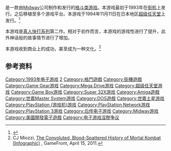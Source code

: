 {{NoteTA
| G1=Games
}}

{{vgname|真人快打II|en=Mortal Kombat II}}是一款由[[Midway|Midway]]公司制作和发行的[[格斗类游戏|格斗类游戏]]。本游戏最初于1993年在[[街机|街机]]上发行。之后移植至多个游戏平台。本游戏于1994年11月11日在日本地区[[超级任天堂|超级任天堂]]上发行。<ref name="gamefaqs">{{cite web| url = http://www.gamefaqs.com/snes/588500-mortal-kombat-ii/data| title = Release information| publisher = [[GameFAQs|GameFAQs]]| date = | accessdate = 2015-10-18| archive-date = 2016-03-04| archive-url = https://web.archive.org/web/20160304205804/http://www.gamefaqs.com/snes/588500-mortal-kombat-ii/data| dead-url = no}}</ref>

本游戏是[[真人快打系列|真人快打系列]]第二作。相对于初作而言，本游戏的游戏性进行了提升，此外神话般的故事情节进行了增加。

本游戏收到商业上的成功，甚至成为一种文化。<ref>CJ Miozzi, [http://www.gamefront.com/the-convoluted-blood-spattered-history-of-mortal-kombat-infographic/ The Convoluted, Blood-Spattered History of Mortal Kombat (Infographic)] {{Wayback|url=http://www.gamefront.com/the-convoluted-blood-spattered-history-of-mortal-kombat-infographic/ |date=20160423033755 }}, GameFront, April 15, 2011.</ref>

== 参考资料 ==
{{Reflist}}

{{Mortal Kombat series}}
{{DEFAULTSORT:Mortal Kombat}}
[[Category:1993年电子游戏|Category:1993年电子游戏]]
[[Category:真人快打系列|2]]
[[Category:格鬥遊戲|Category:格鬥遊戲]]
[[Category:街機遊戲|Category:街機遊戲]]
[[Category:Game_Gear游戏|Category:Game Gear游戏]]
[[Category:Mega_Drive游戏|Category:Mega Drive游戏]]
[[Category:超级任天堂游戏|Category:超级任天堂游戏]]
[[Category:Game_Boy游戏|Category:Game Boy游戏]]
[[Category:Super_32X游戏|Category:Super 32X游戏]]
[[Category:Amiga遊戲|Category:Amiga遊戲]]
[[Category:世嘉Master_System游戏|Category:世嘉Master System游戏]]
[[Category:DOS遊戲|Category:DOS遊戲]]
[[Category:世嘉土星游戏|Category:世嘉土星游戏]]
[[Category:PlayStation_(游戏机)游戏|Category:PlayStation (游戏机)游戏]]
[[Category:PlayStation_Network游戏|Category:PlayStation Network游戏]]
[[Category:PlayStation_3游戏|Category:PlayStation 3游戏]]
[[Category:后传电子游戏|Category:后传电子游戏]]
[[Category:Midway游戏|Category:Midway游戏]]
[[Category:美國開發電子遊戲|Category:美國開發電子遊戲]]
[[Category:电子游戏淫秽争议|Category:电子游戏淫秽争议]]
{{fighting-videogame-stub}}
